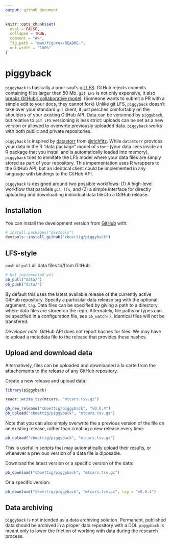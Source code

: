 ```yaml
---
output: github_document
---
```


<!-- README.md is generated from README.Rmd. Please edit that file -->

```r
knitr::opts_chunk$set(
  eval = FALSE,
  collapse = TRUE,
  comment = "#>",
  fig.path = "man/figures/README-",
  out.width = "100%"
)
```

# piggyback

`piggyback` is basically a poor soul's [git LFS](https://git-lfs.github.com/).  GitHub rejects commits containing files larger than 50 Mb.  `git LFS` is not only expensive, it also [breaks GitHub's collaborative model](). (Someone wants to submit a PR with a simple edit to your docs, they cannot fork)
Unlike git LFS, `piggyback` doesn't take over your standard `git` client, it just perches comfortably on the shoulders of your existing GitHub API.  Data can be versioned by `piggyback`, but relative to `git LFS` versioning is less strict: uploads can be set as a new version or allowed to overwrite previously uploaded data.  `piggyback` works with both public and private repositories.  

`piggyback` is inspired by [datastorr]() from [@richfitz](). While `datastorr` provides your data in the R "data package" model of `storr` (your data lives inside an R package that you install and is automatically loaded into memory), `piggyback` tries to immitate the LFS model where your data files are simply stored as part of your repository.  This impementation uses R wrappers to the GitHub API, but an identical client could be implemented in any language with bindings to the GitHub API. 

`piggyback` is designed around two possible workflows: (1) A high-level workflow that parallels `git lfs`, and (2) a simple interface for directly uploading and downloading individual data files to a GitHub release.

## Installation

You can install the development version from [GitHub](https://github.com/) with:

``` r
# install.packages("devtools")
devtools::install_github("cboettig/piggyback")
```


## LFS-style

`push` or `pull` all data files to/from GitHub:

```r
# Not implemented yet
pb_pull("data/")
pb_push("data/")
```

By default this uses the latest available release of the currently active GitHub repository. Specify a particular data release tag with the optional argument, `tag`. Data files can be specified by giving a path to a directory where data files are stored on the repo.  Alternately, file paths or types can be specified in a configuration file, see `pb_watch()`.  Identical files will not be transfered. 

*Developer note*: GitHub API does not report hashes for files.  We may have to upload a metadata file to the release that provides these hashes.  

## Upload and download data

Alternatively, files can be uploaded and downloaded a la carte from the attachements to the release of any GitHub repository.  

Create a new release and upload data:

```r
library(piggyback)

readr::write_tsv(mtcars, "mtcars.tsv.gz")

gh_new_release("cboettig/piggyback", "v0.0.4")
pb_upload("cboettig/piggyback", "mtcars.tsv.gz")
```

Note that you can also simply overwrite the a previous version of the file on an existing release, rather than creating a new release every time:

```r
pb_upload("cboettig/piggyback", "mtcars.tsv.gz")
```

This is useful in scripts that may automatically upload their results, or whenever a previous version of a data file is diposable.  

Download the latest version or a specific version of the data:

```r
pb_download("cboettig/piggyback", "mtcars.tsv.gz")
```

Or a specific version:

```r
pb_download("cboettig/piggyback", "mtcars.tsv.gz", tag = "v0.0.4")
```

## Data archiving

`piggyback` is not intended as a data archiving solution.  Permanent, published data should be archived in a proper data repository with a DOI.  `piggyback` is meant only to lower the friction of working with data during the research process.

